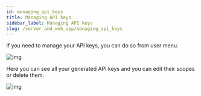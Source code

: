 ```yaml
---
id: managing_api_keys
title: Managing API keys
sidebar_label: Managing API keys
slug: /server_and_web_app/managing_api_keys
---
```


If you need to manage your API keys, you can do so from user menu.

![img](../../static/img/docs/server_and_web_app/user_menu_api_key.png)

Here you can see all your generated API keys and you can edit their scopes or delete them.

![img](../../static/img/docs/server_and_web_app/api_key_edit_dialog.png)